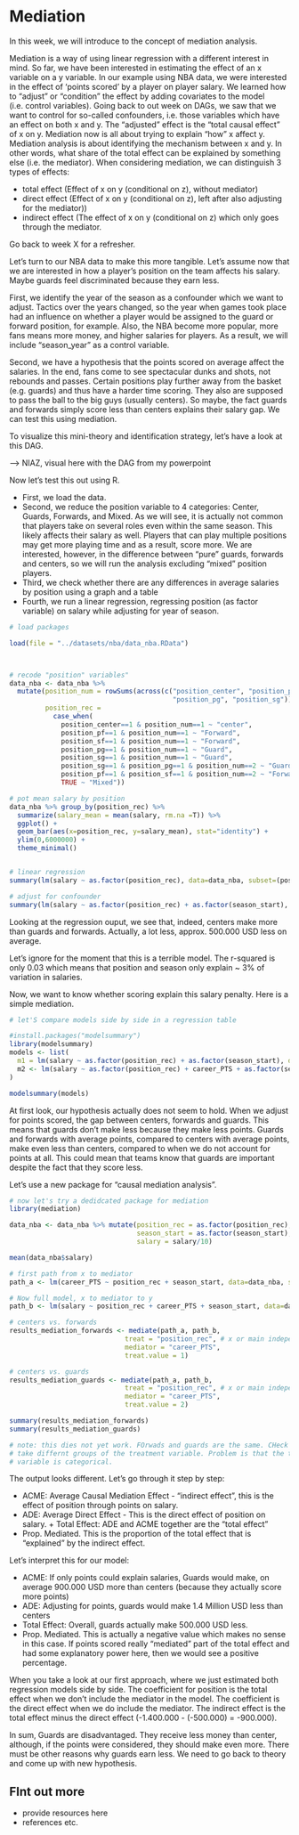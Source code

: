 # Mediation {#med}
In this week, we will introduce to the concept of mediation analysis. 


Mediation is a way of using linear regression with a different interest in mind.
So far, we have been interested in estimating the effect of an x variable on a 
y variable. In our example using NBA data, we were interested in the effect of 
'points scored' by a player on player salary. We learned how to "adjust" or "condition"
the effect by adding covariates to the model (i.e. control variables). Going back to
out week on DAGs, we saw that we want to control for so-called confounders, i.e.
those variables which have an effect on both x and y. The "adjusted" effect is the 
"total causal effect" of x on y. 
Mediation now is all about trying to explain "how" x affect y. Mediation analysis
is about identifying the mechanism between x and y. In other words, what share 
of the total effect can be explained by something else (i.e. the mediator). When 
considering mediation, we can distinguish 3 types of effects:

+ total effect (Effect of x on y (conditional on z), without mediator)
+ direct effect (Effect of x on y (conditional on z), left after also adjusting for the mediator))
+ indirect effect (The effect of x on y (conditional on z) which only goes through the mediator.

Go back to week X for a refresher. 

Let's turn to our NBA data to make this more tangible. Let's assume now that we are interested in how a player's position on the team affects his salary. Maybe guards feel
discriminated because they earn less.

First, we identify the year of the season as a confounder which we want to adjust. 
Tactics over the years changed, so the year when games took place had an influence on
whether a player would be assigned to the guard or forward position, for example.
Also, the NBA become more popular, more fans means more money, and higher salaries
for players. As a result, we will include "season_year" as a control variable.

Second, we have a hypothesis that the points scored on average affect the salaries.
In the end, fans come to see spectacular dunks and shots, not rebounds and passes.
Certain positions play further away from the basket (e.g. guards) and thus have a harder time scoring. They also are supposed to pass the ball to the big guys (usually centers).
So maybe, the fact guards and forwards simply score less than centers explains their salary gap. We can test this using mediation. 

To visualize this mini-theory and identification strategy, let's have a look at this DAG.

--> NIAZ, visual here with the DAG from my powerpoint


Now let's test this out using R. 

+ First, we load the data. 
+ Second, we reduce the position variable to 4 categories: Center, Guards, Forwards, and Mixed. As we will see, it is actually not common that players take on several roles even within the same season. This likely affects their salary as well. Players that can play multiple positions may get more playing time and as a result, score more. We are interested, however, in the difference between "pure" guards, forwards and centers, so we will run the analysis excluding "mixed" position players. 
+ Third, we check whether there are any differences in average salaries by position using a graph and a table
+ Fourth, we run a linear regression, regressing position (as factor variable) on salary while adjusting for year of season. 


```r
# load packages

load(file = "../datasets/nba/data_nba.RData")



# recode "position" variables"
data_nba <- data_nba %>%
  mutate(position_num = rowSums(across(c("position_center", "position_pf", "position_sf",
                                         "position_pg", "position_sg"))),
         position_rec = 
           case_when(
             position_center==1 & position_num==1 ~ "center",
             position_pf==1 & position_num==1 ~ "Forward",
             position_sf==1 & position_num==1 ~ "Forward",
             position_pg==1 & position_num==1 ~ "Guard",
             position_sg==1 & position_num==1 ~ "Guard",
             position_sg==1 & position_pg==1 & position_num==2 ~ "Guard",
             position_pf==1 & position_sf==1 & position_num==2 ~ "Forward",
             TRUE ~ "Mixed"))

# pot mean salary by position
data_nba %>% group_by(position_rec) %>%
  summarize(salary_mean = mean(salary, rm.na =T)) %>%
  ggplot() +
  geom_bar(aes(x=position_rec, y=salary_mean), stat="identity") +
  ylim(0,6000000) +
  theme_minimal()


# linear regression
summary(lm(salary ~ as.factor(position_rec), data=data_nba, subset=(position_rec!="Mixed")))

# adjust for confounder 
summary(lm(salary ~ as.factor(position_rec) + as.factor(season_start), data=data_nba, subset=(position_rec!="Mixed")))


```

Looking at the regression ouput, we see that, indeed, centers make more than guards and forwards. Actually, a lot less, approx. 500.000 USD less on average. 

Let's ignore for the moment that this is a terrible model. The r-squared is only 0.03 which means that position and season only explain ~ 3% of variation in salaries. 

Now, we want to know whether scoring explain this salary penalty. Here is a simple mediation. 



```r
# let'S compare models side by side in a regression table

#install.packages("modelsummary")
library(modelsummary)
models <- list(
  m1 = lm(salary ~ as.factor(position_rec) + as.factor(season_start), data=data_nba, subset=(position_rec!="Mixed")),
  m2 <- lm(salary ~ as.factor(position_rec) + career_PTS + as.factor(season_start), data=data_nba, subset=(position_rec!="Mixed"))
)

modelsummary(models)


```

At first look, our hypothesis actually does not seem to hold. When we adjust for 
points scored, the gap between centers, forwards and guards. This means that
guards don't make less because they make less points. Guards and forwards with
average points, compared to centers with average points, make even less than centers, compared to when we do not account for points at all. This could mean that teams know that guards
are important despite the fact that they score less. 


Let's use a new package for "causal mediation analysis".

```r


# now let's try a dedidcated package for mediation
library(mediation)

data_nba <- data_nba %>% mutate(position_rec = as.factor(position_rec),
                                season_start = as.factor(season_start),
                                salary = salary/10)

mean(data_nba$salary)

# first path from x to mediator
path_a <- lm(career_PTS ~ position_rec + season_start, data=data_nba, subset=(position_rec!="Mixed"))

# Now full model, x to mediator to y
path_b <- lm(salary ~ position_rec + career_PTS + season_start, data=data_nba, subset=(position_rec!="Mixed"))

# centers vs. forwards
results_mediation_forwards <- mediate(path_a, path_b,
                             treat = "position_rec", # x or main independent variable
                             mediator = "career_PTS",
                             treat.value = 1)

# centers vs. guards
results_mediation_guards <- mediate(path_a, path_b,
                             treat = "position_rec", # x or main independent variable
                             mediator = "career_PTS",
                             treat.value = 2)

summary(results_mediation_forwards)
summary(results_mediation_guards)

# note: this dies not yet work. FOrwads and guards are the same. CHeck how to 
# take differnt groups of the treatment variable. Problem is that the treatment
# variable is categorical.
```

The output looks different. Let's go through it step by step:

+ ACME: Average Causal Mediation Effect - "indirect effect", this is the effect of position through points on salary.         
+ ADE: Average Direct Effect - This is the direct effect of position on salary. + Total Effect: ADE and ACME together are the "total effect"  
+ Prop. Mediated. This is the proportion of the total effect that is "explained" by the indirect effect. 

Let's interpret this for our model:

+ ACME: If only points could explain salaries, Guards would make, on average 900.000 USD more than centers (because they actually score more points)
+ ADE:  Adjusting for points, guards would make 1.4 Million USD less than centers
+ Total Effect: Overall, guards actually make 500.000 USD less.
+ Prop. Mediated. This is actually a negative value which makes no sense in this case. If points scored really "mediated" part of the total effect and had some explanatory power here, then we would see a positive percentage. 


When you take a look at our first approach, where we just estimated both regression models side by side. The coefficient for position is the total effect when we don't include the 
mediator in the model. The coefficient is the direct effect when we do include the mediator.
The indirect effect is the total effect minus the direct effect (-1.400.000 - (-500.000) = -900.000).

In sum, Guards are disadvantaged. They receive less money than center, although, if the points were considered, they should make even more. There must be other reasons why guards earn less. We need to go back to theory and come up with new hypothesis. 


## FInt out more

- provide resources here 
- references etc. 